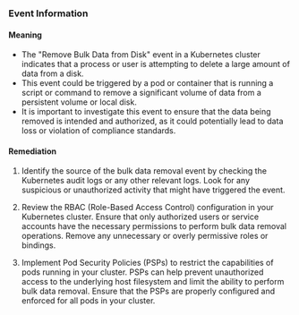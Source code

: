 
### Event Information

#### Meaning

- The "Remove Bulk Data from Disk" event in a Kubernetes cluster indicates that a process or user is attempting to delete a large amount of data from a disk.
- This event could be triggered by a pod or container that is running a script or command to remove a significant volume of data from a persistent volume or local disk.
- It is important to investigate this event to ensure that the data being removed is intended and authorized, as it could potentially lead to data loss or violation of compliance standards.

#### Remediation

1. Identify the source of the bulk data removal event by checking the Kubernetes audit logs or any other relevant logs. Look for any suspicious or unauthorized activity that might have triggered the event.

2. Review the RBAC (Role-Based Access Control) configuration in your Kubernetes cluster. Ensure that only authorized users or service accounts have the necessary permissions to perform bulk data removal operations. Remove any unnecessary or overly permissive roles or bindings.

3. Implement Pod Security Policies (PSPs) to restrict the capabilities of pods running in your cluster. PSPs can help prevent unauthorized access to the underlying host filesystem and limit the ability to perform bulk data removal. Ensure that the PSPs are properly configured and enforced for all pods in your cluster.

